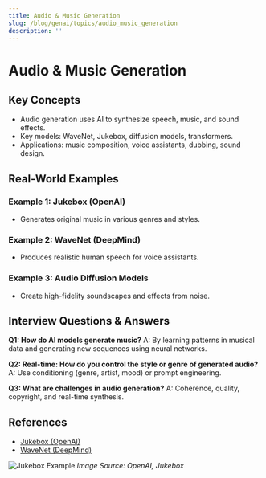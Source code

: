 ```yaml
---
title: Audio & Music Generation
slug: /blog/genai/topics/audio_music_generation
description: ''
---
```

# Audio & Music Generation

## Key Concepts
- Audio generation uses AI to synthesize speech, music, and sound effects.
- Key models: WaveNet, Jukebox, diffusion models, transformers.
- Applications: music composition, voice assistants, dubbing, sound design.

## Real-World Examples

### Example 1: Jukebox (OpenAI)
- Generates original music in various genres and styles.

### Example 2: WaveNet (DeepMind)
- Produces realistic human speech for voice assistants.

### Example 3: Audio Diffusion Models
- Create high-fidelity soundscapes and effects from noise.

## Interview Questions & Answers

**Q1: How do AI models generate music?**
A: By learning patterns in musical data and generating new sequences using neural networks.

**Q2: Real-time: How do you control the style or genre of generated audio?**
A: Use conditioning (genre, artist, mood) or prompt engineering.

**Q3: What are challenges in audio generation?**
A: Coherence, quality, copyright, and real-time synthesis.

## References
- [Jukebox (OpenAI)](https://openai.com/research/publications/jukebox)
- [WaveNet (DeepMind)](https://deepmind.com/blog/article/wavenet-generative-model-raw-audio)

![Jukebox Example](https://cdn.openai.com/jukebox/jukebox-model.png)
*Image Source: OpenAI, Jukebox*
